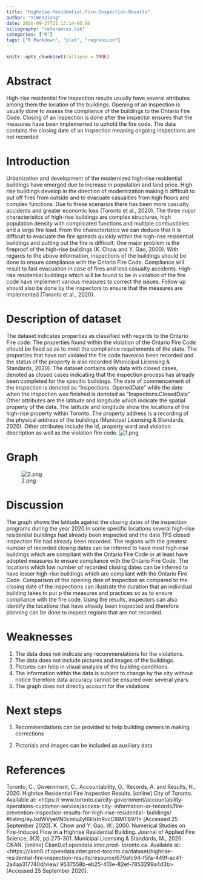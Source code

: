 ```yaml
---
title: "Highrise-Residential-Fire-Inspection-Results"
author: "YiWenJiang"
date: 2020-09-27T21:13:14-05:00
biliography: "references.bib"
categories: ["R"]
tags: ["R Markdown", "plot", "regression"]
---
```


```r
knitr::opts_chunk$set(collapse = TRUE)
```
# Abstract
High-rise residential fire inspection results usually have several attributes among them the location of the buildings. Opening of an inspection is usually done to assess the compliance of the buildings to the Ontario Fire Code. Closing of an inspection is done after the inspector ensures that the measures have been implemented to uphold the fire code. The data contains the closing date of an inspection meaning ongoing inspections are not recorded



# Introduction


Urbanization and development of the modernized high-rise residential buildings have emerged due to increase in population and land price. High rise buildings develop in the direction of modernization making it difficult to put off fires from outside and to evacuate casualties from high floors and complex functions. Due to these scenarios there has been more casualty accidents and greater economic loss (Toronto et al., 2020).
The three major characteristics of high-rise buildings are complex structures, high population density with complicated functions and multiple combustibles and a large fire load. From the characteristics we can deduce that it is difficult to evacuate the fire spreads quickly within the high-rise residential buildings and putting out the fire is difficult. One major problem is the fireproof of the high-rise buildings (K. Chow and Y. Gao, 2000).
With regards to the above information, inspections of the buildings should be done to ensure compliance with the Ontario Fire Code. Compliance will result to fast evacuation in case of fires and less casualty accidents. High-rise residential buildings which will be found to be in violation of the fire code have implement various measures to correct the issues. Follow up should also be done by the inspectors to ensure that the measures are implemented (Toronto et al., 2020).

# Description of dataset


The dataset indicates properties as classified with regards to the Ontario Fire code.
The properties found within the violation of the Ontario Fire Code should be fixed so as to meet the compliance requirements of the state. The properties that have not violated the fire code havealso been recorded and the status of the property is also recorded (Municipal Licensing & Standards, 2020).
The dataset contains only data with closed cases, denoted as closed cases indicating that the inspection process has already been completed for the specific buildings. The date of commencement of the inspection is denoted as “inspections. OpenedDate” while the date when the inspection was finished is denoted as “Inspections.ClosedDate”
Other attributes are the latitude and longitude which indicate the spatial property of the data. The latitude and longitude show the locations of the high-rise property within Toronto. The property address is a recording of the physical address of the buildings (Municipal Licensing & Standards, 2020).
Other attributes include the id, property ward and violation description as well as the violation fire code.
![1.png](https://raw.githubusercontent.com/JennyJiang0506/image/master/1.png)


# Graph

![2.png](https://raw.githubusercontent.com/JennyJiang0506/image/master/2.png)

# Discussion

The graph shows the latitude against the closing dates of the inspection programs during the year 2020.In some specific locations several high-rise residential buildings had already been inspected and the date TFS closed inspection file had already been recorded.
The regions with the greatest number of recorded closing dates can be inferred to have most high-rise buildings which are compliant with the Ontario Fire Code or at least have adopted measures to ensure compliance with the Ontario Fire Code. The locations which low number of recorded closing dates can be inferred to have lesser high-rise buildings which are compliant with the Ontario Fire Code.
Comparison of the opening date of inspection as compared to the closing date of the inspections
can illustrate the duration that an individual building takes to put p the measures and practices so as to ensure compliance with the fire code.
Using the results, inspectors can also identify the locations that have already been inspected and therefore planning can be done to inspect regions that are not recorded.


# Weaknesses


1. The data does not indicate any recommendations for the violations.
2. The data does not include pictures and images of the buildings.
3. Pictures can help in visual analysis of the building conditions.
4. The information within the data is subject to change by the city without notice therefore data accuracy cannot be ensured over several years.
5. The graph does not directly account for the violations


# Next steps

1. Recommendations can be provided to help building owners in making corrections 
 
2. Pictorials and images can be included as auxiliary data 


# References


Toronto, C., Government, C., Accountability, O., Records, A. and Results, H., 2020. Highrise Residential Fire Inspection Results. [online] City of Toronto. Available at: <https:// www.toronto.ca/city-government/accountability-operations-customer-service/access-city- information-or-records/fire-prevention-inspection-results-for-high-rise-residential- buildings/ #listing/eyJxdWVyeVN0cmluZyI6IiIsInRvcCI6MTB9/1> [Accessed 25 September 2020].
K. Chow and Y. Gao, W., 2000. Numerical Studies on Fire-Induced Flow in a Highrise Residential Building. Journal of Applied Fire Science, 9(3), pp.275-301.
Municipal Licensing & Standards, M., 2020. CKAN. [online] Ckan0.cf.opendata.inter.prod- toronto.ca. Available at: <https://ckan0.cf.opendata.inter.prod-toronto.ca/dataset/highrise- residential-fire-inspection-results/resource/679afc94-f5fa-449f-ac41-2a4aa317740d/view/ 9537558b-eb25-413e-82ef-7853299a4d3b> [Accessed 25 September 2020].




